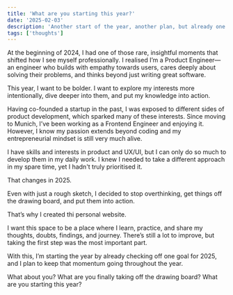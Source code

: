 ```yaml
---
title: 'What are you starting this year?'
date: '2025-02-03'
description: 'Another start of the year, another plan, but already one goal achieved.'
tags: ['thoughts']
---
```


At the beginning of 2024, I had one of those rare, insightful moments that shifted how I see myself professionally. I realised I’m a Product Engineer—an engineer who builds with empathy towards users, cares deeply about solving their problems, and thinks beyond just writing great software.

This year, I want to be bolder. I want to explore my interests more intentionally, dive deeper into them, and put my knowledge into action.

Having co-founded a startup in the past, I was exposed to different sides of product development, which sparked many of these interests. Since moving to Munich, I’ve been working as a Frontend Engineer and enjoying it. However, I know my passion extends beyond coding and my entrepreneurial mindset is still very much alive.

I have skills and interests in product and UX/UI, but I can only do so much to develop them in my daily work. I knew I needed to take a different approach in my spare time, yet I hadn't truly prioritised it.

That changes in 2025.

Even with just a rough sketch, I decided to stop overthinking, get things off the drawing board, and put them into action.

That’s why I created thi personal website.

I want this space to be a place where I learn, practice, and share my thoughts, doubts, findings, and journey. There’s still a lot to improve, but taking the first step was the most important part.

With this, I’m starting the year by already checking off one goal for 2025, and I plan to keep that momentum going throughout the year.

What about you? What are you finally taking off the drawing board? What are you starting this year?